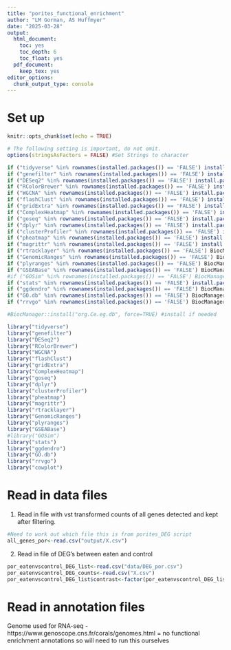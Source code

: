 ```yaml
---
title: "porites_functional_enrichment"
author: "LM Gorman, AS Huffmyer"
date: "2025-03-28"
output:
  html_document:
    toc: yes
    toc_depth: 6
    toc_float: yes
  pdf_document:
    keep_tex: yes
editor_options: 
  chunk_output_type: console
---
```


# Set up 

```r
knitr::opts_chunk$set(echo = TRUE)

# The following setting is important, do not omit.
options(stringsAsFactors = FALSE) #Set Strings to character
```

```r
if ("tidyverse" %in% rownames(installed.packages()) == 'FALSE') install.packages('tidyverse') 
if ("genefilter" %in% rownames(installed.packages()) == 'FALSE') install.packages('genefilter') 
if ("DESeq2" %in% rownames(installed.packages()) == 'FALSE') install.packages('DESeq2') 
if ("RColorBrewer" %in% rownames(installed.packages()) == 'FALSE') install.packages('RColorBrewer') 
if ("WGCNA" %in% rownames(installed.packages()) == 'FALSE') install.packages('WGCNA') 
if ("flashClust" %in% rownames(installed.packages()) == 'FALSE') install.packages('flashClust') 
if ("gridExtra" %in% rownames(installed.packages()) == 'FALSE') install.packages('gridExtra') 
if ("ComplexHeatmap" %in% rownames(installed.packages()) == 'FALSE') install.packages('ComplexHeatmap') 
if ("goseq" %in% rownames(installed.packages()) == 'FALSE') install.packages('goseq') 
if ("dplyr" %in% rownames(installed.packages()) == 'FALSE') install.packages('dplyr') 
if ("clusterProfiler" %in% rownames(installed.packages()) == 'FALSE') install.packages('clusterProfiler') 
if ("pheatmap" %in% rownames(installed.packages()) == 'FALSE') install.packages('pheatmap') 
if ("magrittr" %in% rownames(installed.packages()) == 'FALSE') install.packages('magrittr') 
if ("rtracklayer" %in% rownames(installed.packages()) == 'FALSE') BiocManager::install("rtracklayer")
if ("GenomicRanges" %in% rownames(installed.packages()) == 'FALSE') BiocManager::install("GenomicRanges")
if ("plyranges" %in% rownames(installed.packages()) == 'FALSE') BiocManager::install("plyranges")
if ("GSEABase" %in% rownames(installed.packages()) == 'FALSE') BiocManager::install("GSEABase")
#if ("GOSim" %in% rownames(installed.packages()) == 'FALSE') BiocManager::install("GOSim")
if ("stats" %in% rownames(installed.packages()) == 'FALSE') install.packages("stats")
if ("ggdendro" %in% rownames(installed.packages()) == 'FALSE') BiocManager::install("ggdendro")
if ("GO.db" %in% rownames(installed.packages()) == 'FALSE') BiocManager::install("GO.db")
if ("rrvgo" %in% rownames(installed.packages()) == 'FALSE') BiocManager::install("rrvgo")

#BiocManager::install("org.Ce.eg.db", force=TRUE) #install if needed 

library("tidyverse")
library("genefilter")
library("DESeq2")
library("RColorBrewer")
library("WGCNA")
library("flashClust")
library("gridExtra")
library("ComplexHeatmap")
library("goseq")
library("dplyr")
library("clusterProfiler")
library("pheatmap")
library("magrittr")
library("rtracklayer")
library("GenomicRanges")
library("plyranges")
library("GSEABase")
#library("GOSim")
library("stats")
library("ggdendro")
library("GO.db")
library("rrvgo")
library("cowplot")
```
# Read in data files 

1. Read in file with vst transformed counts of all genes detected and kept after filtering. 
```r
#Need to work out which file this is from porites_DEG script
all_genes_por<-read.csv("output/X.csv")
```
2. Read in file of DEG's between eaten and control
```r
por_eatenvscontrol_DEG_list<-read.csv("data/DEG_por.csv")
por_eatenvscontrol_DEG_counts<-read.csv("X.csv")
por_eatenvscontrol_DEG_list$contrast<-factor(por_eatenvscontrol_DEG_list$contrast, levels=c("eaten", "control"))
```

# Read in annotation files 
Genome used for RNA-seq - https://www.genoscope.cns.fr/corals/genomes.html = no functional enrichment annotations so will need to run this ourselves 
